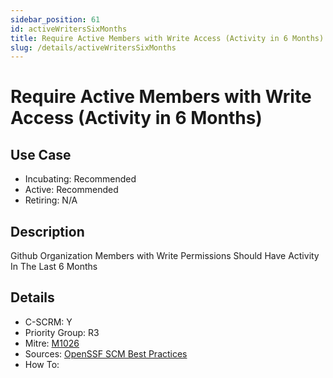 ```yaml
---
sidebar_position: 61
id: activeWritersSixMonths
title: Require Active Members with Write Access (Activity in 6 Months)
slug: /details/activeWritersSixMonths
---
```


# Require Active Members with Write Access (Activity in 6 Months)

## Use Case

- Incubating: Recommended
- Active: Recommended
- Retiring: N/A

## Description

Github Organization Members with Write Permissions Should Have Activity In The Last 6 Months

## Details

- C-SCRM: Y
- Priority Group: R3
- Mitre: [M1026](https://attack.mitre.org/mitigations/M1026/)
- Sources: [OpenSSF SCM Best Practices](https://best.openssf.org/SCM-BestPractices/github/member/stale_member_found.html)
- How To: 

